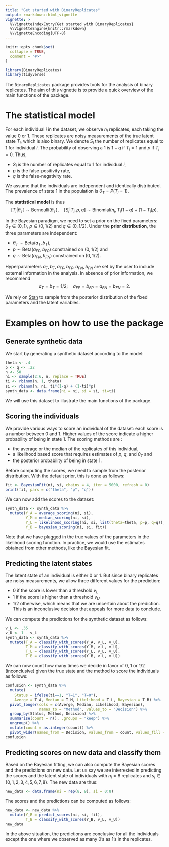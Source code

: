 ```yaml
---
title: "Get started with BinaryReplicates"
output: rmarkdown::html_vignette
vignette: >
  %\VignetteIndexEntry{Get started with BinaryReplicates}
  %\VignetteEngine{knitr::rmarkdown}
  %\VignetteEncoding{UTF-8}
---
```


```r
knitr::opts_chunk$set(
  collapse = TRUE,
  comment = "#>"
)
```

```r
library(BinaryReplicates)
library(tidyverse)
```

The `BinaryReplicates` package provides tools for the analysis of binary replicates.
The aim of this vignette is to provide a quick overview of the main functions of the package.

# The statistical model

For each individual $i$ in the dataset, we observe $n_i$ replicates, each taking the value $0$ or $1$. These replicates are noisy measurements of the true latent state $T_i$, which is also binary. We denote $S_i$ the number of replicates equal to $1$ for individual $i$.
The probability of observing a $1$ is $1-q$ if $T_i = 1$ and $p$ if $T_i = 0$. Thus,

- $S_i$ is the number of replicates equal to $1$ for individual $i$,
- $p$ is the false-positivity rate, 
- $q$ is the false-negativity rate.

We assume that the individuals are independent and identically distributed. The prevalence of state $1$ in the population is $\theta_T = P(T_i = 1)$.

The **statistical model** is thus
$$
[T_i|\theta_T]\sim \text{Bernoulli}(\theta_T),\quad [S_i|T_i, p, q]\sim \text{Binomial}\big(n_i, T_i(1-q)+(1-T_i)p\big).
$$

In the Bayesian paradigm, we need to set a prior on the fixed parameters: $\theta_T\in(0,1)$, $p\in(0,1/2)$ and $q\in(0,1/2)$. Under the **prior distribution**, the three parameters are independent:

- $\theta_T \sim \text{Beta}(a_T, b_T)$,
- $p \sim \text{Beta}(a_{FP}, b_{FP})$ constrained on $(0, 1/2)$ and
- $q \sim \text{Beta}(a_{FN}, b_{FN})$ constrained on $(0, 1/2)$.

Hyperparameters $a_T, b_T, a_{FP}, b_{FP}, a_{FN}, b_{FN}$ are set by the user to include external information in the analysis. In absence of prior information, we recommend
$$
a_T = b_T = 1/2;\quad a_{FP} = b_{FP} = a_{FN} = b_{FN} = 2.
$$

We rely on [Stan](https://mc-stan.org/) to sample from the posterior distribution of the fixed parameters and the latent variables. 

# Examples on how to use the package

## Generate synthetic data

We start by generating a synthetic dataset according to the model:

```r
theta <- .4
p <- q <- .22
n <- 50
ni <- sample(2:6, n, replace = TRUE)
ti <- rbinom(n, 1, theta)
si <- rbinom(n, ni, ti*(1-q) + (1-ti)*p)
synth_data <- data.frame(ni = ni, si = si, ti=ti)
```

We will use this dataset to illustrate the main functions of the package.

## Scoring the individuals

We provide various ways to score an individual of the dataset: each score is a number between $0$ and $1$. Higher values of the score indicate a higher probability of being in state $1$. The scoring methods are :

- the average or the median of the replicates of this individual,
- a likelihood based score that requires estimates of $p$, $q$, and $\theta_T$ and
- the posterior probability of being in state $1$.

Before computing the scores, we need to sample from the posterior distribution. With the default prior, this is done as follows:
```r
fit <- BayesianFit(ni, si, chains = 4, iter = 5000, refresh = 0)
print(fit, pars = c("theta", "p", "q"))
```

We can now add the scores to the dataset:
```r
synth_data <- synth_data %>% 
  mutate(Y_A = average_scoring(ni, si),
         Y_M = median_scoring(ni, si),
         Y_L = likelihood_scoring(ni, si, list(theta=theta, p=p, q=q)),
         Y_B = bayesian_scoring(ni, si, fit))
```

Note that we have plugged in the true values of the parameters in the likelihood scoring function. In practice, we would use the estimates obtained from other methods, like the Bayesian fit.

## Predicting the latent states

The latent state of an individual is either $0$ or $1$. But since binary replicates are noisy measurements, we allow three different values for the prediction:

- $0$ if the score is lower than a threshold $v_L$
- $1$ if the score is higher than a threshold $v_U$
- $1/2$ otherwise, which means that we are uncertain about the prediction. This is an inconclusive decision that appeals for more data to conclude.

We can compute the predictions for the synthetic dataset as follows:
```r
v_L <- .35
v_U <- 1 - v_L
synth_data <- synth_data %>% 
  mutate(T_A = classify_with_scores(Y_A, v_L, v_U),
         T_M = classify_with_scores(Y_M, v_L, v_U),
         T_L = classify_with_scores(Y_L, v_L, v_U),
         T_B = classify_with_scores(Y_B, v_L, v_U))
```

We can now count how many times we decide in favor of $0$, $1$ or $1/2$ (inconclusive) given the true state and the method to score the individuals as follows:
```r
confusion <- synth_data %>%
  mutate(
    Status = ifelse(ti==1, "T=1", "T=0"),
    Averge = T_A, Median = T_M, Likelihood = T_L, Bayesian = T_B) %>%
  pivot_longer(cols = c(Averge, Median, Likelihood, Bayesian), 
               names_to = "Method", values_to = "Decision") %>%
  group_by(Status, Method, Decision) %>%
  summarise(count = n(), .groups = "keep") %>%
  ungroup() %>%
  mutate(count = as.integer(count)) %>%
  pivot_wider(names_from = Decision, values_from = count, values_fill = 0) 
confusion
```

## Predicting scores on new data and classify them

Based on the Bayesian fitting, we can also compute the Bayesian scores and the predictions on new data. Let us say we are interrested in predicting the scores and the latent state of   individuals with $n_i = 8$ replicates and $s_i \in \{0, 1, 2, 3, 4, 5, 6, 7, 8\}$. The new data are thus:

```r
new_data <- data.frame(ni = rep(8, 9), si = 0:8)
```

The scores and the predictions can be computed as follows:
```r
new_data <- new_data %>% 
  mutate(Y_B = predict_scores(ni, si, fit),
         T_B = classify_with_scores(Y_B, v_L, v_U))
new_data
```

In the above situation, the predictions are conclusive for all the individuals except the one where we observed as many $0$'s as $1$'s in the replicates. 

